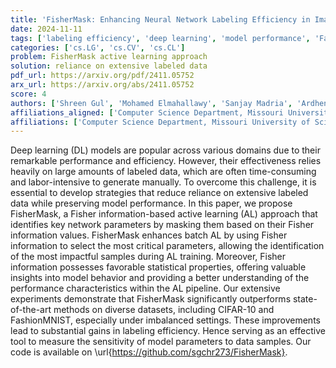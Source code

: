 ```yaml
---
title: 'FisherMask: Enhancing Neural Network Labeling Efficiency in Image Classification Using Fisher Information'
date: 2024-11-11
tags: ['labeling efficiency', 'deep learning', 'model performance', 'FashionMNIST', 'image classification', 'batch active learning', 'statistical properties', 'CIFAR-10', 'imbalanced settings', 'parameter selection', 'active learning', 'Fisher information']
categories: ['cs.LG', 'cs.CV', 'cs.CL']
problem: FisherMask active learning approach
solution: reliance on extensive labeled data
pdf_url: https://arxiv.org/pdf/2411.05752
arx_url: https://arxiv.org/abs/2411.05752
score: 4
authors: ['Shreen Gul', 'Mohamed Elmahallawy', 'Sanjay Madria', 'Ardhendu Tripathy']
affiliations_aligned: ['Computer Science Department, Missouri University of Science and Technology, Rolla, MO 65401, USA', 'School of Engineering & Applied Sciences, Washington State University, Richland, WA 99354, USA', 'Computer Science Department, Missouri University of Science and Technology, Rolla, MO 65401, USA', 'Computer Science Department, Missouri University of Science and Technology, Rolla, MO 65401, USA']
affiliations: ['Computer Science Department, Missouri University of Science and Technology, Rolla, MO 65401, USA', 'School of Engineering & Applied Sciences, Washington State University, Richland, WA 99354, USA']
---
```



Deep learning (DL) models are popular across various domains due to their remarkable performance and efficiency. However, their effectiveness relies heavily on large amounts of labeled data, which are often time-consuming and labor-intensive to generate manually. To overcome this challenge, it is essential to develop strategies that reduce reliance on extensive labeled data while preserving model performance. In this paper, we propose FisherMask, a Fisher information-based active learning (AL) approach that identifies key network parameters by masking them based on their Fisher information values. FisherMask enhances batch AL by using Fisher information to select the most critical parameters, allowing the identification of the most impactful samples during AL training. Moreover, Fisher information possesses favorable statistical properties, offering valuable insights into model behavior and providing a better understanding of the performance characteristics within the AL pipeline. Our extensive experiments demonstrate that FisherMask significantly outperforms state-of-the-art methods on diverse datasets, including CIFAR-10 and FashionMNIST, especially under imbalanced settings. These improvements lead to substantial gains in labeling efficiency. Hence serving as an effective tool to measure the sensitivity of model parameters to data samples. Our code is available on \url{https://github.com/sgchr273/FisherMask}.